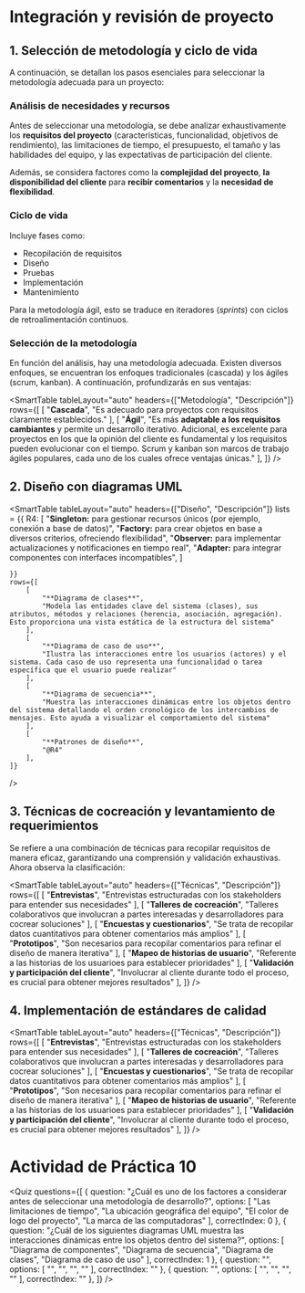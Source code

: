 # Integración y revisión de proyecto

## 1. Selección de metodología y ciclo de vida

A continuación, se detallan los pasos esenciales para seleccionar la metodología adecuada para un proyecto:

### Análisis de necesidades y recursos
Antes de seleccionar una metodología, se debe analizar exhaustivamente los **requisitos del proyecto** (características, funcionalidad, objetivos de rendimiento), las limitaciones de tiempo, el presupuesto, el tamaño y las habilidades del equipo, y las expectativas de participación del cliente. 

Además, se considera factores como la **complejidad del proyecto**, **la disponibilidad del cliente** para **recibir comentarios** y la **necesidad de flexibilidad**.

### Ciclo de vida
Incluye fases como:

- Recopilación de requisitos
- Diseño
- Pruebas
- Implementación
- Mantenimiento

Para la metodología ágil, esto se traduce en iteradores (*sprints*) con ciclos de retroalimentación continuos.

### Selección de la metodología

En función del análisis, hay una metodología adecuada. Existen diversos enfoques, se encuentran los enfoques tradicionales (cascada) y los ágiles (scrum, kanban). A continuación, profundizarás en sus ventajas:

<SmartTable
    tableLayout="auto"
    headers={["Metodología", "Descripción"]}
    rows={[
        [
            "**Cascada**",
            "Es adecuado para proyectos con requisitos claramente establecidos."
        ],
        [
            "**Ágil**",
            "Es más **adaptable a los requisitos cambiantes** y permite un desarrollo iterativo. Adicional, es excelente para proyectos en los que la opinión del cliente es fundamental y los requisitos pueden evolucionar con el tiempo. Scrum y kanban son marcos de trabajo ágiles populares, cada uno de los cuales ofrece ventajas únicas."
        ],
    ]}
/>

## 2. Diseño con diagramas UML

<SmartTable
    tableLayout="auto"
    headers={["Diseño", "Descripción"]}
    lists = {{
        R4: [
            "**Singleton:** para gestionar recursos únicos (por ejemplo, conexión a base de datos)",
            "**Factory:** para crear objetos en base a diversos criterios, ofreciendo flexibilidad",
            "**Observer:** para implementar actualizaciones y notificaciones en tiempo real",
            "**Adapter:** para integrar componentes con interfaces incompatibles",
        ]

    }}
    rows={[
        [
            "**Diagrama de clases**",
            "Modela las entidades clave del sistema (clases), sus atributos, métodos y relaciones (herencia, asociación, agregación). Esto proporciona una vista estática de la estructura del sistema"
        ],
        [
            "**Diagrama de caso de uso**",
            "Ilustra las interacciones entre los usuarios (actores) y el sistema. Cada caso de uso representa una funcionalidad o tarea específica que el usuario puede realizar"
        ],
        [
            "**Diagrama de secuencia**",
            "Muestra las interacciones dinámicas entre los objetos dentro del sistema detallando el orden cronológico de los intercambios de mensajes. Esto ayuda a visualizar el comportamiento del sistema"
        ],
        [
            "**Patrones de diseño**",
            "@R4"
        ],
    ]}
/>

## 3. Técnicas de cocreación y levantamiento de requerimientos
Se refiere a una combinación de técnicas para recopilar requisitos de manera eficaz, garantizando una comprensión y validación exhaustivas. Ahora observa la clasificación:

<SmartTable
    tableLayout="auto"
    headers={["Técnicas", "Descripción"]}
    rows={[
        [
            "**Entrevistas**",
            "Entrevistas estructuradas con los stakeholders para entender sus necesidades"
        ],
        [
            "**Talleres de cocreación**",
            "Talleres colaborativos que involucran a partes interesadas y desarrolladores para cocrear soluciones"
        ],
        [
            "**Encuestas y cuestionarios**",
            "Se trata de recopilar datos cuantitativos para obtener comentarios más amplios"
        ],
        [
            "**Prototipos**",
            "Son necesarios para recopilar comentarios para refinar el diseño de manera iterativa"
        ],
        [
            "**Mapeo de historias de usuario**",
            "Referente a las historias de los usuarioes para establecer prioridades"
        ],
        [
            "**Validación y participación del cliente**",
            "Involucrar al cliente durante todo el proceso, es crucial para obtener mejores resultados"
        ],
    ]}
/>

## 4. Implementación de estándares de calidad

<SmartTable
    tableLayout="auto"
    headers={["Técnicas", "Descripción"]}
    rows={[
        [
            "**Entrevistas**",
            "Entrevistas estructuradas con los stakeholders para entender sus necesidades"
        ],
        [
            "**Talleres de cocreación**",
            "Talleres colaborativos que involucran a partes interesadas y desarrolladores para cocrear soluciones"
        ],
        [
            "**Encuestas y cuestionarios**",
            "Se trata de recopilar datos cuantitativos para obtener comentarios más amplios"
        ],
        [
            "**Prototipos**",
            "Son necesarios para recopilar comentarios para refinar el diseño de manera iterativa"
        ],
        [
            "**Mapeo de historias de usuario**",
            "Referente a las historias de los usuarioes para establecer prioridades"
        ],
        [
            "**Validación y participación del cliente**",
            "Involucrar al cliente durante todo el proceso, es crucial para obtener mejores resultados"
        ],
    ]}
/>


# Actividad de Práctica 10

<Quiz questions={[
	{
		question: "¿Cuál es uno de los factores a considerar antes de seleccionar una metodología de desarrollo?",
		options: [
			"Las limitaciones de tiempo",
			"La ubicación geográfica del equipo",
			"El color de logo del proyecto",
			"La marca de las computadoras"
		],
		correctIndex: 0
	},
    	{
		question: "¿Cuál de los siguientes diagramas UML muestra las interacciones dinámicas entre los objetos dentro del sistema?",
		options: [
			"Diagrama de componentes",
			"Diagrama de secuencia",
			"Diagrama de clases",
			"Diagrama de caso de uso"
		],
		correctIndex: 1
	},
    	{
		question: "",
		options: [
			"",
			"",
			"",
			""
		],
		correctIndex: ""
	},
    	{
		question: "",
		options: [
			"",
			"",
			"",
			""
		],
		correctIndex: ""
	},
]} />

